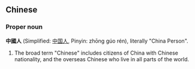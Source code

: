 ==Chinese==

===Proper noun===
'''中國人''' (Simplified: [[中国人]], Pinyin: zhōng gúo rén), literally "China Person". 
# The broad term "Chinese" includes citizens of China with Chinese nationality, and the overseas Chinese who live in all parts of the world.